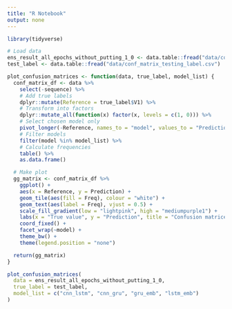 ```yaml
---
title: "R Notebook"
output: none
---
```


```r
library(tidyverse)
```

```r
# Load data
ens_result_all_epochs_without_putting_1_0 <- data.table::fread("data/conf_matrix_df_results_test_earlystopping_without_putting_1_0.csv", drop = "V1")
test_label <- data.table::fread("data/conf_matrix_testing_label.csv")
```

```r
plot_confusion_matrices <- function(data, true_label, model_list) {
  conf_matrix_df <- data %>%
    select(-sequence) %>%
    # Add true labels
    dplyr::mutate(Reference = true_label$V1) %>%
    # Transform into factors
    dplyr::mutate_all(function(x) factor(x, levels = c(1, 0))) %>%
    # Select chosen model only
    pivot_longer(-Reference, names_to = "model", values_to = "Prediction") %>%
    # Filter models
    filter(model %in% model_list) %>% 
    # Calculate frequencies
    table() %>%
    as.data.frame()

  # Make plot
  gg_matrix <- conf_matrix_df %>%
    ggplot() +
    aes(x = Reference, y = Prediction) +
    geom_tile(aes(fill = Freq), colour = "white") +
    geom_text(aes(label = Freq), vjust = 0.5) +
    scale_fill_gradient(low = "lightpink", high = "mediumpurple1") +
    labs(x = "True value", y = "Prediction", title = "Confusion matrices") +
    coord_fixed() +
    facet_wrap(~model) +
    theme_bw() +
    theme(legend.position = "none")

  return(gg_matrix)
}

plot_confusion_matrices(
  data = ens_result_all_epochs_without_putting_1_0,
  true_label = test_label,
  model_list = c("cnn_lstm", "cnn_gru", "gru_emb", "lstm_emb")
)
```

